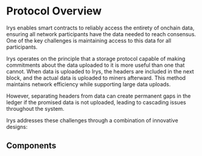 
# Protocol Overview

Irys enables smart contracts to reliably access the entirety of onchain data, ensuring all network participants have the data needed to reach consensus. One of the key challenges is maintaining access to this data for all participants.

Irys operates on the principle that a storage protocol capable of making commitments about the data uploaded to it is more useful than one that cannot. When data is uploaded to Irys, the headers are included in the next block, and the actual data is uploaded to miners afterward. This method maintains network efficiency while supporting large data uploads.

However, separating headers from data can create permanent gaps in the ledger if the promised data is not uploaded, leading to cascading issues throughout the system.

Irys addresses these challenges through a combination of innovative designs:

<ArchitectureBento />

## Components

<ComponentBento />
